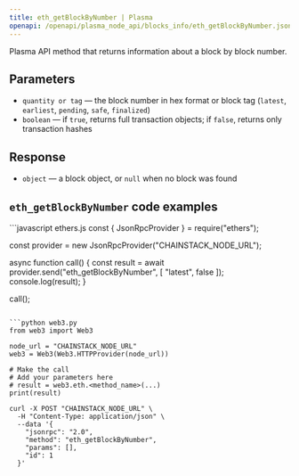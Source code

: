 ```yaml
---
title: eth_getBlockByNumber | Plasma
openapi: /openapi/plasma_node_api/blocks_info/eth_getBlockByNumber.json POST /be84184cd12967be5a65d06651c60085
---
```


Plasma API method that returns information about a block by block number.

## Parameters

* `quantity or tag` — the block number in hex format or block tag (`latest`, `earliest`, `pending`, `safe`, `finalized`)
* `boolean` — if `true`, returns full transaction objects; if `false`, returns only transaction hashes

## Response

* `object` — a block object, or `null` when no block was found

## `eth_getBlockByNumber` code examples

<CodeGroup>
```javascript ethers.js
const { JsonRpcProvider } = require("ethers");

const provider = new JsonRpcProvider("CHAINSTACK_NODE_URL");

async function call() {
  const result = await provider.send("eth_getBlockByNumber", [
    "latest",
    false
  ]);
  console.log(result);
}

call();
```

```python web3.py
from web3 import Web3

node_url = "CHAINSTACK_NODE_URL"
web3 = Web3(Web3.HTTPProvider(node_url))

# Make the call
# Add your parameters here
# result = web3.eth.<method_name>(...)
print(result)
```

```shell cURL
curl -X POST "CHAINSTACK_NODE_URL" \
  -H "Content-Type: application/json" \
  --data '{
    "jsonrpc": "2.0",
    "method": "eth_getBlockByNumber",
    "params": [],
    "id": 1
  }'
```
</CodeGroup>
